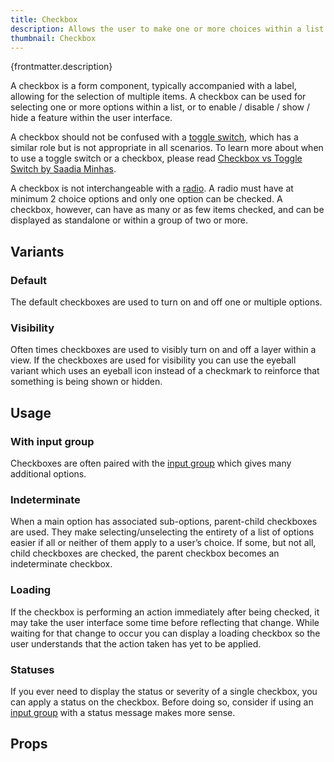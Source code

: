 ```yaml
---
title: Checkbox
description: Allows the user to make one or more choices within a list of options.
thumbnail: Checkbox
---
```


<p>{frontmatter.description}</p>

<LiveExample src='Checkbox.main.jsx' truncate={false}>
  <AllExamples.CheckboxMainExample client:load />
</LiveExample>

A checkbox is a form component, typically accompanied with a label, allowing for the selection of multiple items. A checkbox can be used for selecting one or more options within a list, or to enable / disable / show / hide a feature within the user interface.

A checkbox should not be confused with a [toggle switch](toggleswitch), which has a similar role but is not appropriate in all scenarios. To learn more about when to use a toggle switch or a checkbox, please read [Checkbox vs Toggle Switch by Saadia Minhas](https://uxplanet.org/checkbox-vs-toggle-switch-7fc6e83f10b8).

A checkbox is not interchangeable with a [radio](radio). A radio must have at minimum 2 choice options and only one option can be checked. A checkbox, however, can have as many or as few items checked, and can be displayed as standalone or within a group of two or more.

## Variants

### Default

The default checkboxes are used to turn on and off one or multiple options.

<LiveExample src='Checkbox.indeterminate.jsx'>
  <AllExamples.CheckboxIndeterminateExample client:load />
</LiveExample>

### Visibility

Often times checkboxes are used to visibly turn on and off a layer within a view. If the checkboxes are used for visibility you can use the eyeball variant which uses an eyeball icon instead of a checkmark to reinforce that something is being shown or hidden.

<LiveExample src='Checkbox.visibility.jsx'>
  <AllExamples.CheckboxVisibilityExample client:load />
</LiveExample>

## Usage

### With input group

Checkboxes are often paired with the [input group](inputgroup) which gives many additional options.

<LiveExample src='Checkbox.inputgroup.jsx'>
  <AllExamples.CheckboxInputGroupExample client:load />
</LiveExample>

### Indeterminate

When a main option has associated sub-options, parent-child checkboxes are used. They make selecting/unselecting the entirety of a list of options easier if all or neither of them apply to a user’s choice. If some, but not all, child checkboxes are checked, the parent checkbox becomes an indeterminate checkbox.

<LiveExample src='Checkbox.indeterminate.jsx'>
  <AllExamples.CheckboxIndeterminateExample client:load />
</LiveExample>

### Loading

If the checkbox is performing an action immediately after being checked, it may take the user interface some time before reflecting that change. While waiting for that change to occur you can display a loading checkbox so the user understands that the action taken has yet to be applied.

<LiveExample src='Checkbox.loading.jsx'>
  <AllExamples.CheckboxLoadingExample client:load />
</LiveExample>

### Statuses

If you ever need to display the status or severity of a single checkbox, you can apply a status on the checkbox. Before doing so, consider if using an [input group](inputgroup) with a status message makes more sense.

<LiveExample src='Checkbox.statuses.jsx'>
  <AllExamples.CheckboxStatusesExample client:load />
</LiveExample>

## Props

<PropsTable path='@itwin/itwinui-react/esm/core/Checkbox/Checkbox.d.ts' />
